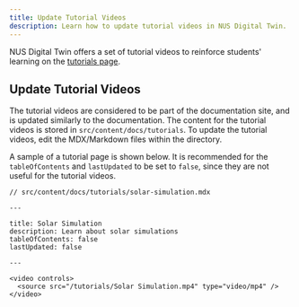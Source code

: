 ```yaml
---
title: Update Tutorial Videos
description: Learn how to update tutorial videos in NUS Digital Twin.
---
```


NUS Digital Twin offers a set of tutorial videos to reinforce students' learning on the [tutorials page](/tutorials).

## Update Tutorial Videos

The tutorial videos are considered to be part of the documentation site, and is updated similarly to the documentation. The content for the tutorial videos is stored in `src/content/docs/tutorials`. To update the tutorial videos, edit the MDX/Markdown files within the directory.

A sample of a tutorial page is shown below. It is recommended for the `tableOfContents` and `lastUpdated` to be set to `false`, since they are not useful for the tutorial videos.

```mdx
// src/content/docs/tutorials/solar-simulation.mdx

---

title: Solar Simulation
description: Learn about solar simulations
tableOfContents: false
lastUpdated: false

---

<video controls>
  <source src="/tutorials/Solar Simulation.mp4" type="video/mp4" />
</video>
```
